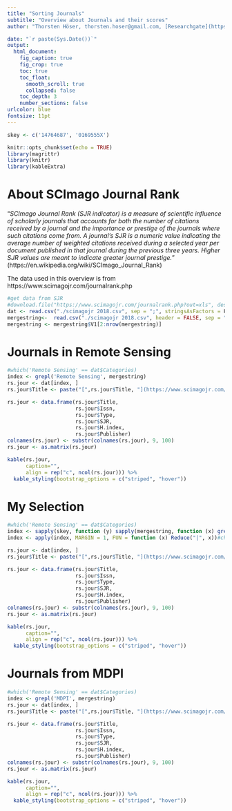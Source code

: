 ```yaml
---
title: "Sorting Journals"
subtitle: "Overview about Journals and their scores"
author: "Thorsten Höser, thorsten.hoser@gmail.com, [Researchgate](https://www.researchgate.net/profile/Thorsten_Hoeser), [GitHub](https://github.com/thho)"

date: "`r paste(Sys.Date())`"
output:
  html_document:
    fig_caption: true
    fig_crop: true
    toc: true
    toc_float: 
      smooth_scroll: true
      collapsed: false
    toc_depth: 3
    number_sections: false
urlcolor: blue
fontsize: 11pt
---
```

```r
skey <- c('14764687', '0169555X')
```

```r
knitr::opts_chunk$set(echo = TRUE)
library(magrittr)
library(knitr)
library(kableExtra)
```

# About SCImago Journal Rank

"*SCImago Journal Rank (SJR indicator) is a measure of scientific influence of scholarly journals that accounts for both the number of citations received by a journal and the importance or prestige of the journals where such citations come from. A journal's SJR is a numeric value indicating the average number of weighted citations received during a selected year per document published in that journal during the previous three years. Higher SJR values are meant to indicate greater journal prestige.*" (https://en.wikipedia.org/wiki/SCImago_Journal_Rank)

The data used in this overview is from https://www.scimagojr.com/journalrank.php

```r
#get data from SJR
#download.file("https://www.scimagojr.com/journalrank.php?out=xls", destfile = "./srjdata.csv")
dat <- read.csv("./scimagojr 2018.csv", sep = ";", stringsAsFactors = F)#, quote = '')
mergestring<-  read.csv("./scimagojr 2018.csv", header = FALSE, sep = "$", stringsAsFactors = F)
mergestring <- mergestring$V1[2:nrow(mergestring)]
```

# Journals in Remote Sensing

```r
#which('Remote Sensing' == dat$Categories)
index <- grepl('Remote Sensing', mergestring)
rs.jour <- dat[index, ]
rs.jour$Title <- paste("[",rs.jour$Title, "](https://www.scimagojr.com/journalsearch.php?q=", rs.jour$Issn, ")", sep = "")

rs.jour <- data.frame(rs.jour$Title,
                      rs.jour$Issn,
                      rs.jour$Type,
                      rs.jour$SJR,
                      rs.jour$H.index,
                      rs.jour$Publisher)
colnames(rs.jour) <- substr(colnames(rs.jour), 9, 100)
rs.jour <- as.matrix(rs.jour)
```

```r
kable(rs.jour, 
      caption="", 
      align = rep("c", ncol(rs.jour))) %>%
  kable_styling(bootstrap_options = c("striped", "hover"))
```

# My Selection

```r
#which('Remote Sensing' == dat$Categories)
index <- sapply(skey, function (y) sapply(mergestring, function (x) grepl(y, x)))
index <- apply(index, MARGIN = 1, FUN = function (x) Reduce("|", x))#choose "&" for AND operator for key words

rs.jour <- dat[index, ]
rs.jour$Title <- paste("[",rs.jour$Title, "](https://www.scimagojr.com/journalsearch.php?q=", rs.jour$Issn, ")", sep = "")

rs.jour <- data.frame(rs.jour$Title,
                      rs.jour$Issn,
                      rs.jour$Type,
                      rs.jour$SJR,
                      rs.jour$H.index,
                      rs.jour$Publisher)
colnames(rs.jour) <- substr(colnames(rs.jour), 9, 100)
rs.jour <- as.matrix(rs.jour)
```

```r
kable(rs.jour, 
      caption="", 
      align = rep("c", ncol(rs.jour))) %>%
  kable_styling(bootstrap_options = c("striped", "hover"))
```

# Journals from MDPI

```r
#which('Remote Sensing' == dat$Categories)
index <- grepl('MDPI', mergestring)
rs.jour <- dat[index, ]
rs.jour$Title <- paste("[",rs.jour$Title, "](https://www.scimagojr.com/journalsearch.php?q=", rs.jour$Issn, ")", sep = "")

rs.jour <- data.frame(rs.jour$Title,
                      rs.jour$Issn,
                      rs.jour$Type,
                      rs.jour$SJR,
                      rs.jour$H.index,
                      rs.jour$Publisher)
colnames(rs.jour) <- substr(colnames(rs.jour), 9, 100)
rs.jour <- as.matrix(rs.jour)
```

```r
kable(rs.jour, 
      caption="", 
      align = rep("c", ncol(rs.jour))) %>%
  kable_styling(bootstrap_options = c("striped", "hover"))
```

